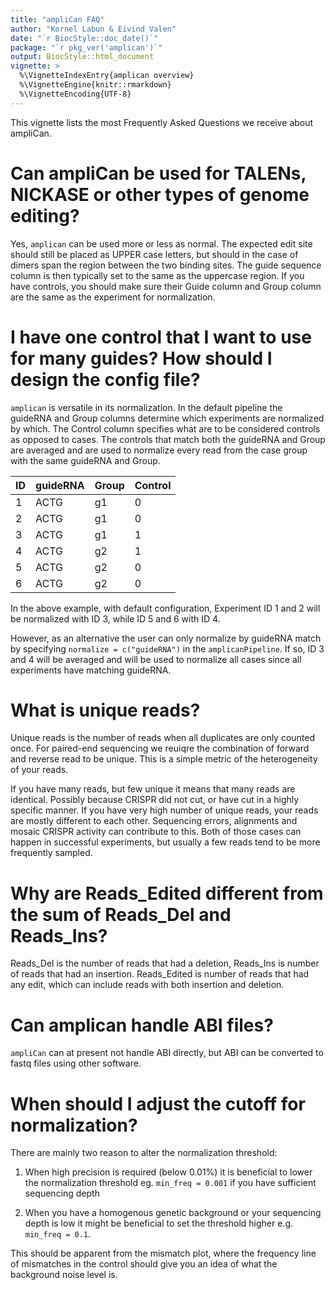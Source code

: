 ```yaml
---
title: "ampliCan FAQ"
author: "Kornel Labun & Eivind Valen"
date: "`r BiocStyle::doc_date()`"
package: "`r pkg_ver('amplican')`"
output: BiocStyle::html_document
vignette: >
  %\VignetteIndexEntry{amplican overview}
  %\VignetteEngine{knitr::rmarkdown}
  %\VignetteEncoding{UTF-8}
---
```


This vignette lists the most Frequently Asked Questions we receive about ampliCan.

# Can ampliCan be used for TALENs, NICKASE or other types of genome editing?  
Yes, `amplican` can be used more or less as normal. The
expected edit site should still be placed as UPPER case letters, but
should in the case of dimers span the region between the two binding
sites. The guide sequence column is then typically set to the same as
the uppercase region. If you have controls, you should make sure their
Guide column and Group column are the same as the experiment for
normalization.

# I have one control that I want to use for many guides? How should I design the config file?

`amplican` is versatile in its normalization. In the default pipeline
the guideRNA and Group columns determine which experiments are
normalized by which. The Control column specifies what are to be
considered controls as opposed to cases. The controls that match both
the guideRNA and Group are averaged and are used to normalize every
read from the case group with the same guideRNA and Group. 

| ID | guideRNA | Group | Control |
|----|-------|-------|---------|
| 1  | ACTG  | g1    | 0       |
| 2  | ACTG  | g1    | 0       |
| 3  | ACTG  | g1    | 1       |
| 4  | ACTG  | g2    | 1       |
| 5  | ACTG  | g2    | 0       |
| 6  | ACTG  | g2    | 0       |

In the above example, with default configuration, Experiment ID 1 and
2 will be normalized with ID 3, while ID 5 and 6 with ID 4. 

However, as an alternative the user can only normalize by guideRNA
match by specifying `normalize = c("guideRNA")` in the
`amplicanPipeline`. If so, ID 3 and 4 will be averaged and will be
used to normalize all cases since all experiments have matching
guideRNA.

# What is unique reads?

Unique reads is the number of reads when all duplicates are only
counted once. For paired-end sequencing we reuiqre the combination of
forward and reverse read to be unique. This is a simple metric
of the heterogeneity of your reads.

If you have many reads, but few unique it means that many reads are
identical. Possibly because CRISPR did not cut, or have cut in a
highly specific manner.  If you have very high number of unique reads,
your reads are mostly different to each other. Sequencing errors,
alignments and mosaic CRISPR activity can contribute to this. Both of
those cases can happen in successful experiments, but usually a few
reads tend to be more frequently sampled.

# Why are Reads_Edited different from the sum of Reads_Del and Reads_Ins?
Reads_Del is the number of reads that had a deletion, Reads_Ins is number of reads 
that had an insertion. Reads_Edited is number of reads that had any edit, which can 
include reads with both insertion and deletion.

# Can amplican handle ABI files?
`ampliCan` can at present not handle ABI directly, but ABI can 
be converted to fastq files using other software.

# When should I adjust the cutoff for normalization?
There are mainly two reason to alter the normalization threshold:

1. When high precision is required (below 0.01%) it is beneficial to
lower the normalization threshold eg. `min_freq = 0.001` if you have
sufficient sequencing depth

2. When you have a homogenous genetic background or your sequencing
depth is low it might be beneficial to set the threshold higher e.g.
`min_freq = 0.1`. 

This should be apparent from the mismatch plot, where the frequency
line of mismatches in the control should give you an idea of what the
background noise level is.
